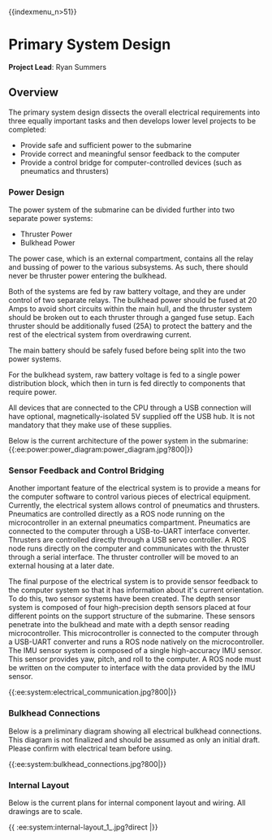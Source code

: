 \{\{indexmenu_n\>51\}\}

# Primary System Design
**Project Lead**: Ryan Summers

## Overview
The primary system design dissects the overall electrical requirements into three equally important tasks and then develops lower level projects to be completed:
  - Provide safe and sufficient power to the submarine
  - Provide correct and meaningful sensor feedback to the computer
  - Provide a control bridge for computer-controlled devices (such as pneumatics and thrusters)

### Power Design
The power system of the submarine can be divided further into two separate power systems:
  - Thruster Power
  - Bulkhead Power

The power case, which is an external compartment, contains all the relay and bussing of power to the various subsystems. As such, there should never be thruster power entering the bulkhead.

Both of the systems are fed by raw battery voltage, and they are under control of two separate relays. The bulkhead power should be fused at 20 Amps to avoid short circuits within the main hull, and the thruster system should be broken out to each thruster through a ganged fuse setup. Each thruster should be additionally fused (25A) to protect the battery and the rest of the electrical system from overdrawing current.

The main battery should be safely fused before being split into the two power systems.

For the bulkhead system, raw battery voltage is fed to a single power distribution block, which then in turn is fed directly to components that require power.

All devices that are connected to the CPU through a USB connection will have optional, magnetically-isolated 5V supplied off the USB hub. It is not mandatory that they make use of these supplies.

Below is the current architecture of the power system in the submarine:
\{\{:ee:power:power_diagram:power_diagram.jpg?800|\}\}

### Sensor Feedback and Control Bridging

Another important feature of the electrical system is to provide a means for the computer software to control various pieces of electrical equipment. Currently, the electrical system allows control of pneumatics and thrusters. Pneumatics are controlled directly as a ROS node running on the microcontroller in an external pneumatics compartment. Pneumatics are connected to the computer through a USB-to-UART interface converter. Thrusters are controlled directly through a USB servo controller. A ROS node runs directly on the computer and communicates with the thruster through a serial interface. The thruster controller will be moved to an external housing at a later date.

The final purpose of the electrical system is to provide sensor feedback to the computer system so that it has information about it's current orientation. To do this, two sensor systems have been created. The depth sensor system is composed of four high-precision depth sensors placed at four different points on the support structure of the submarine. These sensors penetrate into the bulkhead and mate with a depth sensor reading microcontroller. This microcontroller is connected to the computer through a USB-UART converter and runs a ROS node natively on the microcontroller. The IMU sensor system is composed of a single high-accuracy IMU sensor. This sensor provides yaw, pitch, and roll to the computer. A ROS node must be written on the computer to interface with the data provided by the IMU sensor.

\{\{:ee:system:electrical_communication.jpg?800|\}\} 

### Bulkhead Connections
Below is a preliminary diagram showing all electrical bulkhead connections. This diagram is not finalized and should be assumed as only an initial draft. Please confirm with electrical team before using.

\{\{:ee:system:bulkhead_connections.jpg?800|\}\}

### Internal Layout
Below is the current plans for internal component layout and wiring. All drawings are to scale.

\{\{ :ee:system:internal-layout_1_.jpg?direct |\}\}
